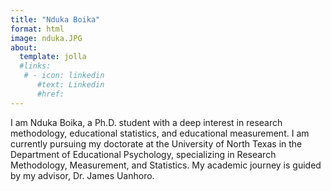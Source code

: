 ```yaml
---
title: "Nduka Boika"
format: html
image: nduka.JPG
about:
  template: jolla
  #links: 
   # - icon: linkedin
      #text: Linkedin
      #href: 
---
```


I am Nduka Boika, a Ph.D. student with a deep interest in research methodology, educational statistics, and educational measurement. I am currently pursuing my doctorate at the University of North Texas in the Department of Educational Psychology, specializing in Research Methodology, Measurement, and Statistics. My academic journey is guided by my advisor, Dr. James Uanhoro.
